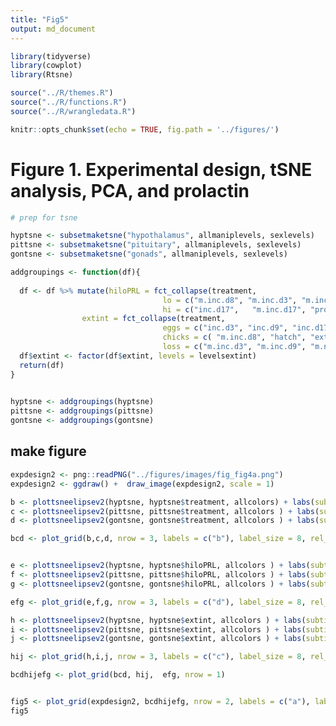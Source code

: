 ```yaml
---
title: "Fig5"
output: md_document
---
```


```r
library(tidyverse)
library(cowplot)
library(Rtsne)

source("../R/themes.R")
source("../R/functions.R")
source("../R/wrangledata.R")

knitr::opts_chunk$set(echo = TRUE, fig.path = '../figures/')
```

# Figure 1. Experimental design, tSNE analysis, PCA, and prolactin


```r

# prep for tsne

hyptsne <- subsetmaketsne("hypothalamus", allmaniplevels, sexlevels)
pittsne <- subsetmaketsne("pituitary", allmaniplevels, sexlevels)
gontsne <- subsetmaketsne("gonads", allmaniplevels, sexlevels)

addgroupings <- function(df){
  
  df <- df %>% mutate(hiloPRL = fct_collapse(treatment, 
                                  lo = c("m.inc.d8", "m.inc.d3", "m.inc.d9", "inc.d3", "inc.d9", "lay", "bldg"),
                                  hi = c("inc.d17",   "m.inc.d17", "prolong" ,  "hatch" ,  "m.n2", "extend", "n5")),
                extint = fct_collapse(treatment, 
                                  eggs = c("inc.d3", "inc.d9", "inc.d17", "prolong", "lay"),
                                  chicks = c( "m.inc.d8", "hatch", "extend", "n5"),
                                  loss = c("m.inc.d3", "m.inc.d9", "m.n2", "m.inc.d17", "bldg")))
  df$extint <- factor(df$extint, levels = levelsextint)
  return(df)
}
  

hyptsne <- addgroupings(hyptsne)
pittsne <- addgroupings(pittsne)
gontsne <- addgroupings(gontsne)

```

## make figure

```r

expdesign2 <- png::readPNG("../figures/images/fig_fig4a.png")
expdesign2 <- ggdraw() +  draw_image(expdesign2, scale = 1)

b <- plottsneelipsev2(hyptsne, hyptsne$treatment, allcolors) + labs(subtitle = "hypothalamus ~ parental stage", x = NULL)  + facet_wrap(~sex, scales = "free")
c <- plottsneelipsev2(pittsne, pittsne$treatment, allcolors ) + labs(subtitle = "pituitary ~ parental stage", x = NULL) + facet_wrap(~sex, scales = "free") 
d <- plottsneelipsev2(gontsne, gontsne$treatment, allcolors ) + labs(subtitle = "gonads ~ parental stage")  + facet_wrap(~sex, scales = "free")  

bcd <- plot_grid(b,c,d, nrow = 3, labels = c("b"), label_size = 8, rel_heights = c(1,1,1))


e <- plottsneelipsev2(hyptsne, hyptsne$hiloPRL, allcolors ) + labs(subtitle = "hypothalamus ~ internal physiology", x = NULL) + facet_wrap(~sex, scales = "free")  
f <- plottsneelipsev2(pittsne, pittsne$hiloPRL, allcolors ) + labs(subtitle = "pituitary ~ internal physiology", x = NULL) + facet_wrap(~sex, scales = "free")   
g <- plottsneelipsev2(gontsne, gontsne$hiloPRL, allcolors ) + labs(subtitle = "gonads ~ internal physiology" ) + facet_wrap(~sex, scales = "free")   

efg <- plot_grid(e,f,g, nrow = 3, labels = c("d"), label_size = 8, rel_heights = c(1,1,1))

h <- plottsneelipsev2(hyptsne, hyptsne$extint, allcolors ) + labs(subtitle = "hypothalamus ~ external enviornment", x = NULL) + facet_wrap(~sex, scales = "free")  
i <- plottsneelipsev2(pittsne, pittsne$extint, allcolors ) + labs(subtitle = "pituitary ~ external enviornment", x = NULL) + facet_wrap(~sex, scales = "free")   
j <- plottsneelipsev2(gontsne, gontsne$extint, allcolors ) + labs(subtitle = "gonads ~ external enviornment" ) + facet_wrap(~sex, scales = "free")   

hij <- plot_grid(h,i,j, nrow = 3, labels = c("c"), label_size = 8, rel_heights = c(1,1,1))

bcdhijefg <- plot_grid(bcd, hij,  efg, nrow = 1)


fig5 <- plot_grid(expdesign2, bcdhijefg, nrow = 2, labels = c("a"), label_size = 8, rel_heights = c(0.25,1))
fig5

```
